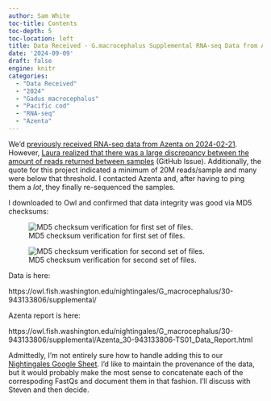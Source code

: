 ```yaml
---
author: Sam White
toc-title: Contents
toc-depth: 5
toc-location: left
title: Data Received - G.macrocephalus Supplemental RNA-seq Data from Azenta Project 30-943133806
date: '2024-09-09'
draft: false
engine: knitr
categories: 
  - "Data Received"
  - "2024"
  - "Gadus macrocephalus"
  - "Pacific cod"
  - "RNA-seq"
  - "Azenta"
---
```

We'd [previously received RNA-seq data from Azenta on 2024-02-21](../2024-02-21-Data-Received---Pacific-cod-RNA-seq-Azenta-Project-30-943133806/index.qmd). However, [Laura realized that there was a large discrepancy between the amount of reads returned between samples](https://github.com/RobertsLab/resources/issues/1904) (GitHub Issue). Additionally, the quote for this project indicated a minimum of 20M reads/sample and many were below that threshold. I contacted Azenta and, after having to ping them a _lot_, they finally re-sequenced the samples.

I downloaded to Owl and confirmed that data integrity was good via MD5 checksums:

![MD5 checksum verification for first set of files.](./20240909-gmac-supplemental-rnaseq-checksums-01.png){#fig-md5-checksums-01 fig-alt="MD5 checksum verification for first set of files."}

![MD5 checksum verification for second set of files.](./20240909-gmac-supplemental-rnaseq-checksums-02.png){#fig-md5-checksums-02 fig-alt="MD5 checksum verification for second set of files."}

Data is here:

https://owl.fish.washington.edu/nightingales/G_macrocephalus/30-943133806/supplemental/

Azenta report is here:

https://owl.fish.washington.edu/nightingales/G_macrocephalus/30-943133806/supplemental/Azenta_30-943133806-TS01_Data_Report.html

Admittedly, I'm not entirely sure how to handle adding this to our [Nightingales Google Sheet](https://docs.google.com/spreadsheets/d/1_XqIOPVHSBVGscnjzDSWUeRL7HUHXfaHxVzec-I-8Xk/edit?usp=sharing). I'd like to maintain the provenance of the data, but it would probably make the most sense to concatenate each of the correspoding FastQs and document them in that fashion. I'll discuss with Steven and then decide.
